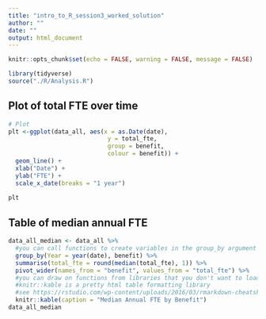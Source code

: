 ```yaml
---
title: "intro_to_R_session3_worked_solution"
author: ""
date: ""
output: html_document
---
```


```r
knitr::opts_chunk$set(echo = FALSE, warning = FALSE, message = FALSE)
```





```r
library(tidyverse)
source("./R/Analysis.R")

```

## Plot of total FTE over time



```r

# Plot
plt <-ggplot(data_all, aes(x = as.Date(date), 
                            y = total_fte, 
                            group = benefit, 
                            colour = benefit)) +
  geom_line() +
  xlab("Date") +
  ylab("FTE") +
  scale_x_date(breaks = "1 year")
  
plt

```

## Table of median annual FTE
```r
data_all_median <- data_all %>%
  #you can call functions to create variables in the group_by argument
  group_by(Year = year(date), benefit) %>%
  summarise(total_fte = round(median(total_fte), 1)) %>%
  pivot_wider(names_from = "benefit", values_from = "total_fte") %>%
  #you can draw on functions from libraries that you don't want to load using :: . 
  #knitr::kable is a pretty html table formatting library
  #see https://rstudio.com/wp-content/uploads/2016/03/rmarkdown-cheatsheet-2.0.pdf for other table formatting suggestions. Note, you need results = "asis" for the kable html output, also DT::datatable
  knitr::kable(caption = "Median Annual FTE by Benefit")
data_all_median



```

